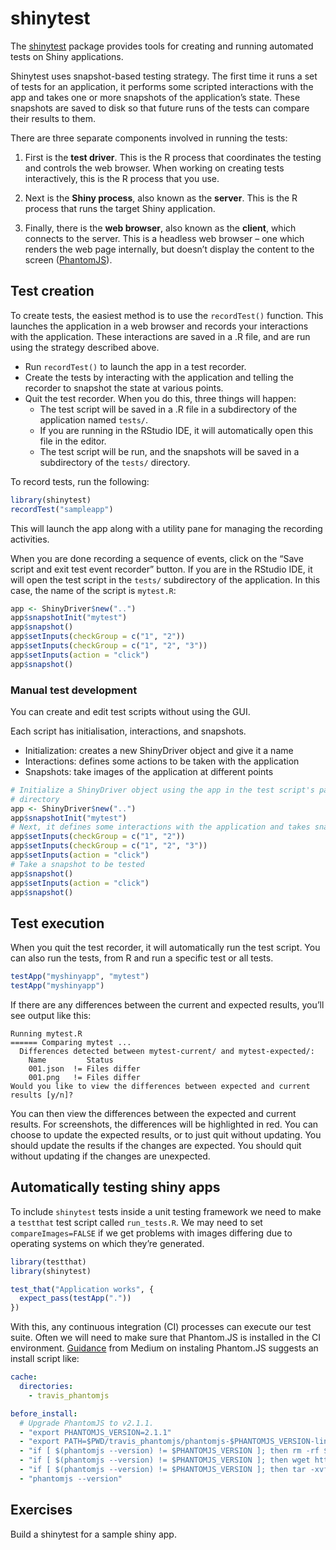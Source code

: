 # shinytest

The [shinytest](https://rstudio.github.io/shinytest/index.html) package provides tools for creating and running automated tests on Shiny applications.

Shinytest uses snapshot-based testing strategy. The first time it runs a set of tests for an application, it performs some scripted interactions with the app and takes one or more snapshots of the application's state. These snapshots are saved to disk so that future runs of the tests can compare their results to them.

There are three separate components involved in running the tests:

1. First is the **test driver**. This is the R process that coordinates the testing and controls the web browser. When working on creating tests interactively, this is the R process that you use.

1. Next is the **Shiny process**, also known as the **server**. This is the R process that runs the target Shiny application.

1. Finally, there is the **web browser**, also known as the **client**, which connects to the server. This is a headless web browser -- one which renders the web page internally, but doesn't display the content to the screen ([PhantomJS](http://phantomjs.org/)).

## Test creation
To create tests, the easiest method is to use the `recordTest()` function. This launches the application in a web browser and records your interactions with the application. These interactions are saved in a .R file, and are run using the strategy described above.

* Run `recordTest()` to launch the app in a test recorder.
* Create the tests by interacting with the application and telling the recorder to snapshot the state at various points.
* Quit the test recorder. When you do this, three things will happen:
  * The test script will be saved in a .R file in a subdirectory of the application named `tests/`.
  * If you are running in the RStudio IDE, it will automatically open this file in the editor.
  * The test script will be run, and the snapshots will be saved in a subdirectory of the `tests/` directory.

To record tests, run the following:

```r
library(shinytest)
recordTest("sampleapp")
```

This will launch the app along with a utility pane for managing the recording activities. 

When you are done recording a sequence of events, click on the "Save script and exit test event recorder" button. If you are in the RStudio IDE, it will open the test script in the `tests/` subdirectory of the application. In this case, the name of the script is `mytest.R`:

```r
app <- ShinyDriver$new("..")
app$snapshotInit("mytest")
app$snapshot()
app$setInputs(checkGroup = c("1", "2"))
app$setInputs(checkGroup = c("1", "2", "3"))
app$setInputs(action = "click")
app$snapshot()
```

### Manual test development
You can create and edit test scripts without using the GUI.

Each script has initialisation, interactions, and snapshots. 

- Initialization: creates a new ShinyDriver object and give it a name
- Interactions: defines some actions to be taken with the application
- Snapshots: take images of the application at different points

```r
# Initialize a ShinyDriver object using the app in the test script's parent
# directory
app <- ShinyDriver$new("..")
app$snapshotInit("mytest")
# Next, it defines some interactions with the application and takes snapshots.
app$setInputs(checkGroup = c("1", "2"))
app$setInputs(checkGroup = c("1", "2", "3"))
app$setInputs(action = "click")
# Take a snapshot to be tested
app$snapshot()
app$setInputs(action = "click")
app$snapshot()
```

## Test execution
When you quit the test recorder, it will automatically run the test script. You can also run the tests, from R and run a specific test or all tests. 

```r
testApp("myshinyapp", "mytest")
testApp("myshinyapp")
```

If there are any differences between the current and expected results, you'll see output like this:

```
Running mytest.R 
====== Comparing mytest ...
  Differences detected between mytest-current/ and mytest-expected/:
    Name         Status      
    001.json  != Files differ
    001.png   != Files differ
Would you like to view the differences between expected and current results [y/n]? 
```

You can then view the differences between the expected and current results. For screenshots, the differences will be highlighted in red. You can choose to update the expected results, or to just quit without updating. You should update the results if the changes are expected. You should quit without updating if the changes are unexpected.

## Automatically testing shiny apps
To include `shinytest` tests inside a unit testing framework we need to make a `testthat` test script called `run_tests.R`. We may need to set `compareImages=FALSE` if we get problems with images differing due to operating systems on which they're generated.

```r
library(testthat)
library(shinytest)

test_that("Application works", {
  expect_pass(testApp("."))
})
```

With this, any continuous integration (CI) processes can execute our test suite. Often we will need to make sure that Phantom.JS is installed in the CI environment. [Guidance](https://github.com/Medium/phantomjs#continuous-integration) from Medium on instaling Phantom.JS suggests an install script like:

```yaml
cache:
  directories:
    - travis_phantomjs

before_install:
  # Upgrade PhantomJS to v2.1.1.
  - "export PHANTOMJS_VERSION=2.1.1"
  - "export PATH=$PWD/travis_phantomjs/phantomjs-$PHANTOMJS_VERSION-linux-x86_64/bin:$PATH"
  - "if [ $(phantomjs --version) != $PHANTOMJS_VERSION ]; then rm -rf $PWD/travis_phantomjs; mkdir -p $PWD/travis_phantomjs; fi"
  - "if [ $(phantomjs --version) != $PHANTOMJS_VERSION ]; then wget https://github.com/Medium/phantomjs/releases/download/v$PHANTOMJS_VERSION/phantomjs-$PHANTOMJS_VERSION-linux-x86_64.tar.bz2 -O $PWD/travis_phantomjs/phantomjs-$PHANTOMJS_VERSION-linux-x86_64.tar.bz2; fi"
  - "if [ $(phantomjs --version) != $PHANTOMJS_VERSION ]; then tar -xvf $PWD/travis_phantomjs/phantomjs-$PHANTOMJS_VERSION-linux-x86_64.tar.bz2 -C $PWD/travis_phantomjs; fi"
  - "phantomjs --version"
```

## Exercises
Build a shinytest for a sample shiny app.

